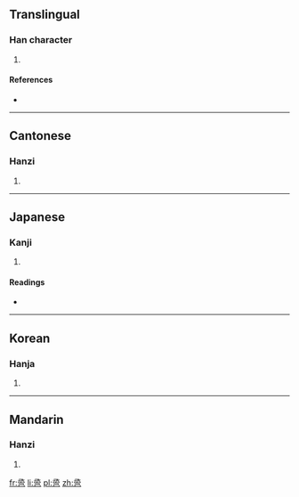 ==Translingual==

===Han character===
{{Han char|rn=49|rad=己|as=06|sn=9|four=1771<sub>7</sub>|canj=弓水一尸山 (NEMSU), X弓水一尸 (XNEMS)}}

# {{defn|Han|sort=己06}}

====References====
* {{Han ref|kx=0327.101|dkj=08758|dj=0631.170|hdz=20986.110|uh=5DF9|ud=24057|bh=CEAF|bd=52911}}

----

==Cantonese==

===Hanzi===
{{yue-hanzi|jyut=|y=gan2}}

# {{defn|lang=yue|sort=己06}}

----

==Japanese==

===Kanji===
{{ja-kanji|grade=|rs=己06}}

# {{defn|lang=ja|sort=己06}}

====Readings====
* {{ja-readings|on=[[きん]] (kin)|kun=[[したがう]] (shitagau), [[のびる]] (nobiru), [[さかずる]] (sakazuru)}}

----

==Korean==

===Hanja===
{{ko-hanja|hangeul=근|rv=geun|mr=kŭn}}

# {{defn|lang=ko|sort=己06}}

----

==Mandarin==

===Hanzi===
{{cmn-hanzi|pin=[[jǐn]] ([[jin3]])|wg=chin<sup>3</sup>}}

# {{defn|lang=cmn|sort=己06}}

[[fr:巹]]
[[li:巹]]
[[pl:巹]]
[[zh:巹]]